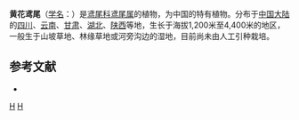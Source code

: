 {{Speciesbox 
| genus = Iris
| species = wilsonii
| image = Iris wilsonii 136-8340.jpg
| status = NE
| status_system = IUCN3.1
| authority = C. H. Wright
}}

'''黄花鸢尾'''（[[学名|学名]]：{{lang|la|''Iris wilsonii''}}）是[[鸢尾科|鸢尾科]][[鸢尾属|鸢尾属]]的植物，为中国的特有植物。分布于[[中国大陆|中国大陆]]的[[四川|四川]]、[[云南|云南]]、[[甘肃|甘肃]]、[[湖北|湖北]]、[[陕西|陕西]]等地，生长于海拔1,200米至4,400米的地区，一般生于山坡草地、林缘草地或河旁沟边的湿地，目前尚未由人工引种栽培。

== 参考文献 ==
<div class="references-small">
* {{cite web| url =http://www.bioinfo.cn/db05/KmzwSpecies.php?action=view&id=11428| title =黄花鸢尾| work =《中国高等植物数据库全库》| publisher =中国科学院微生物研究所| author =昆明植物研究所| accessdate =2009-02-24| deadurl =yes| archiveurl =https://web.archive.org/web/20160305043240/http://www.bioinfo.cn/db05/KmzwSpecies.php?action=view&id=11428| archivedate =2016-03-05}}
</div>
{{Taxonbar|from=Q2582553}}

[[Category:鸢尾属|H]]
[[Category:中國特有植物|H]]